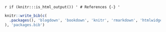 `r if (knitr:::is_html_output()) '
# References {-}
'`

```r
knitr::write_bib(c(
  .packages(), 'blogdown', 'bookdown', 'knitr', 'rmarkdown', 'htmlwidgets', 'webshot', 'servr'
), 'packages.bib')
```
